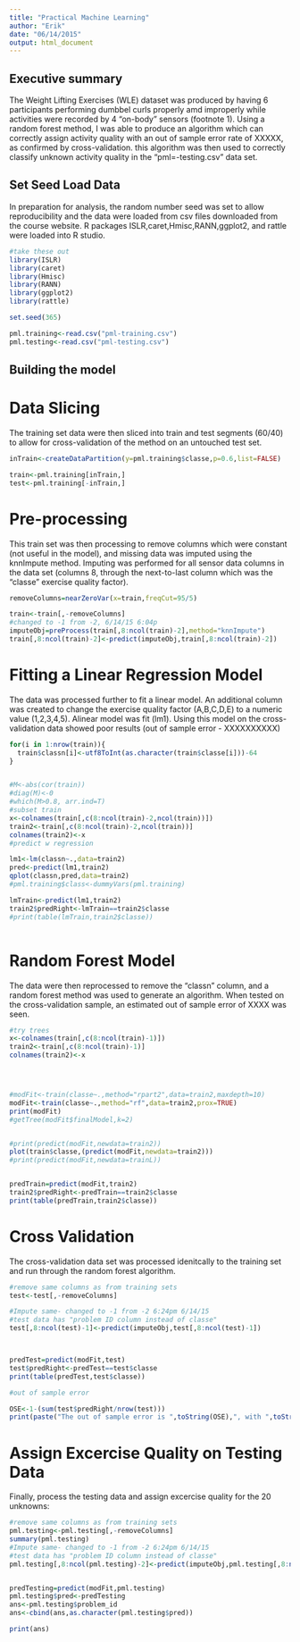 ```yaml
---
title: "Practical Machine Learning"
author: "Erik"
date: "06/14/2015"
output: html_document
---
```


Executive summary
--------------------

The Weight Lifting Exercises (WLE) dataset was produced by having 6 participants performing dumbbel curls properly amd improperly while activities were recorded by 4 "on-body" sensors (footnote 1). Using a random forest method, I was able to produce an algorithm which can correctly assign activity quality with an out of sample error rate of XXXXX, as confirmed by cross-validation. this algorithm was then used to correctly classify unknown activity quality in the "pml=-testing.csv" data set.






Set Seed Load Data
------------------------------

In preparation for analysis, the random number seed was set to allow reproducibility and the data were loaded from csv files downloaded from the course website. R packages ISLR,caret,Hmisc,RANN,ggplot2, and rattle were loaded into R studio.



```r
#take these out
library(ISLR)
library(caret)
library(Hmisc)
library(RANN)
library(ggplot2)
library(rattle)
```
```r
set.seed(365)

pml.training<-read.csv("pml-training.csv")
pml.testing<-read.csv("pml-testing.csv")
```

Building the model 
------------------

Data Slicing
============

The training set data were then sliced into train and test segments (60/40) to allow for cross-validation of the method on an untouched test set.


```r
inTrain<-createDataPartition(y=pml.training$classe,p=0.6,list=FALSE)

train<-pml.training[inTrain,]
test<-pml.training[-inTrain,]
```

Pre-processing
===============

This train set was then processing to remove columns which were constant (not useful in the model), and missing data was imputed using the knnImpute method. Imputing was performed for all sensor data columns in the data set (columns 8, through the next-to-last column which was the "classe" exercise quality factor).

```r
removeColumns=nearZeroVar(x=train,freqCut=95/5)

train<-train[,-removeColumns]
#changed to -1 from -2, 6/14/15 6:04p
imputeObj=preProcess(train[,8:ncol(train)-2],method="knnImpute")
train[,8:ncol(train)-2]<-predict(imputeObj,train[,8:ncol(train)-2])
```

Fitting a Linear Regression Model
================================

The data was processed further to fit a linear model. An additional column was created to change the exercise quality factor (A,B,C,D,E) to a numeric value (1,2,3,4,5). Alinear model was fit (lm1). Using this model on the cross-validation data showed poor results (out of sample error - XXXXXXXXXX)


```r
for(i in 1:nrow(train)){
  train$classn[i]<-utf8ToInt(as.character(train$classe[i]))-64
}


#M<-abs(cor(train))
#diag(M)<-0
#which(M>0.8, arr.ind=T)
#subset train
x<-colnames(train[,c(8:ncol(train)-2,ncol(train))])
train2<-train[,c(8:ncol(train)-2,ncol(train))]
colnames(train2)<-x
#predict w regression

lm1<-lm(classn~.,data=train2)
pred<-predict(lm1,train2)
qplot(classn,pred,data=train2)
#pml.training$class<-dummyVars(pml.training)

lmTrain<-predict(lm1,train2)
train2$predRight<-lmTrain==train2$classe
#print(table(lmTrain,train2$classe))



```

Random Forest Model
==================

The data were then reprocessed to remove the "classn" column, and a random forest method was used to generate an algorithm. When tested on the cross-validation sample, an estimated out of sample error of XXXX was seen. 


```r

#try trees
x<-colnames(train[,c(8:ncol(train)-1)])
train2<-train[,c(8:ncol(train)-1)]
colnames(train2)<-x




#modFit<-train(classe~.,method="rpart2",data=train2,maxdepth=10)
modFit<-train(classe~.,method="rf",data=train2,prox=TRUE)
print(modFit)
#getTree(modFit$finalModel,k=2)


#print(predict(modFit,newdata=train2))
plot(train$classe,(predict(modFit,newdata=train2)))
#print(predict(modFit,newdata=trainL))


predTrain=predict(modFit,train2)
train2$predRight<-predTrain==train2$classe
print(table(predTrain,train2$classe))


```
Cross Validation
=============================


The cross-validation data set was processed idenitcally to the training set and run through the random forest algorithm. 

```r
#remove same columns as from training sets
test<-test[,-removeColumns]

#Impute same- changed to -1 from -2 6:24pm 6/14/15
#test data has "problem ID column instead of classe"
test[,8:ncol(test)-1]<-predict(imputeObj,test[,8:ncol(test)-1])



predTest=predict(modFit,test)
test$predRight<-predTest==test$classe
print(table(predTest,test$classe))

#out of sample error

OSE<-1-(sum(test$predRight/nrow(test)))
print(paste("The out of sample error is ",toString(OSE),", with ",toString(sum(test$predRight)),"correct predicitions out of ",toString(nrow(test)," samples.")))

```
Assign Excercise Quality on Testing Data
===================================

Finally, process the testing data and assign excercise quality for the 20 unknowns:



```r

#remove same columns as from training sets
pml.testing<-pml.testing[,-removeColumns]
summary(pml.testing)
#Impute same- changed to -1 from -2 6:24pm 6/14/15
#test data has "problem ID column instead of classe"
pml.testing[,8:ncol(pml.testing)-2]<-predict(imputeObj,pml.testing[,8:ncol(pml.testing)-2])


predTesting=predict(modFit,pml.testing)
pml.testing$pred<-predTesting
ans<-pml.testing$problem_id
ans<-cbind(ans,as.character(pml.testing$pred))

print(ans)



```

